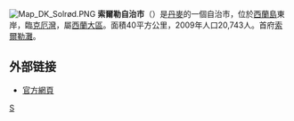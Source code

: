 [[File:Map_DK_Solrød.PNG|right]]
'''索爾勒自治市'''（{{lang-da|Solrød Kommune}}）是[[丹麥|丹麥]]的一個自治市，位於[[西蘭島|西蘭島]]東岸，臨[[克厄灣|克厄灣]]，屬[[西蘭大區|西蘭大區]]。面積40平方公里，2009年人口20,743人。首府[[索爾勒灘|索爾勒灘]]。

==外部链接==
* [http://www.solrod.dk/ 官方網頁]
{{丹麥自治市}}
[[Category:丹麥市鎮|S]]